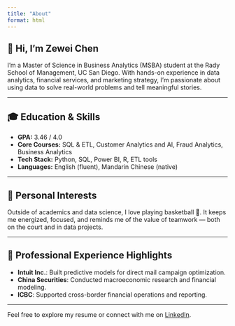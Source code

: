 ```yaml
---
title: "About"
format: html
---
```


## 👋 Hi, I'm Zewei Chen

I'm a Master of Science in Business Analytics (MSBA) student at the Rady School of Management, UC San Diego. With hands-on experience in data analytics, financial services, and marketing strategy, I’m passionate about using data to solve real-world problems and tell meaningful stories.

---

## 🎓 Education & Skills

- **GPA:** 3.46 / 4.0  
- **Core Courses:** SQL & ETL, Customer Analytics and AI, Fraud Analytics, Business Analytics  
- **Tech Stack:** Python, SQL, Power BI, R, ETL tools  
- **Languages:** English (fluent), Mandarin Chinese (native)

---

## 🏀 Personal Interests

Outside of academics and data science, I love playing basketball 🏀. It keeps me energized, focused, and reminds me of the value of teamwork — both on the court and in data projects.

---

## 💼 Professional Experience Highlights

- **Intuit Inc.**: Built predictive models for direct mail campaign optimization.  
- **China Securities**: Conducted macroeconomic research and financial modeling.  
- **ICBC**: Supported cross-border financial operations and reporting.

---

Feel free to explore my resume or connect with me on [LinkedIn](https://www.linkedin.com/in/zeweichen024).
